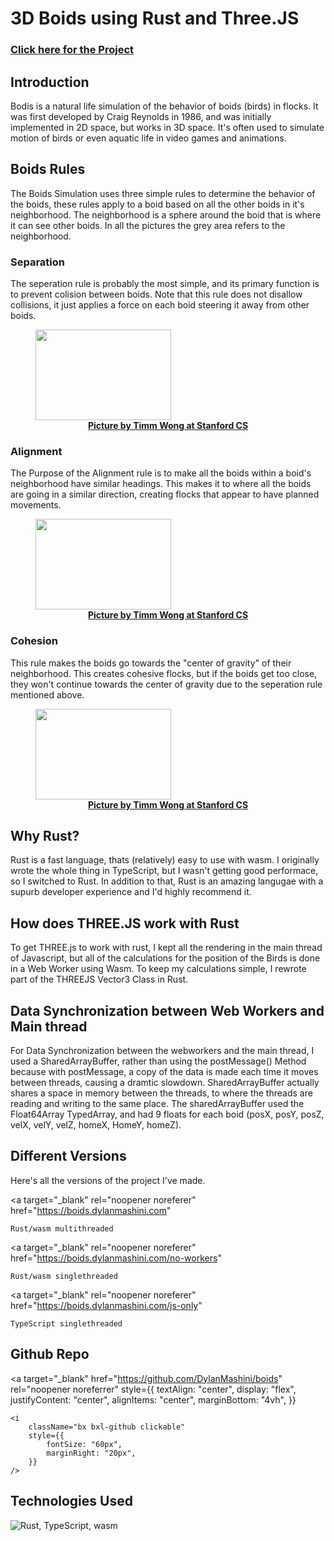 # 3D Boids using Rust and Three.JS

### [Click here for the Project](https://boids.dylanmashini.com)

## Introduction

Bodis is a natural life simulation of the behavior of boids (birds) in flocks. It was first developed by Craig Reynolds in 1986, and was initially implemented in 2D space, but works in 3D space. It's often used to simulate motion of birds or even aquatic life in video games and animations.

## Boids Rules

The Boids Simulation uses three simple rules to determine the behavior of the boids, these rules apply to a boid based on all the other boids in it's neighborhood. The neighborhood is a sphere around the boid that is where it can see other boids. In all the pictures the grey area refers to the neighborhood.

### Separation

The seperation rule is probably the most simple, and its
primary function is to prevent colision between boids. Note that this
rule does not disallow collisions, it just applies a
force on each boid steering it away from other boids.

<figure>
	<Image src="/separation.jpeg" width="217" height="145" />
	<figcaption
		align="center"
		style={{
			marginLeft: "25vw",
			marginRight: "25vw",
		}}
	>
		<b>
			<a
				href="https://cs.stanford.edu/people/eroberts/courses/soco/projects/2008-09/modeling-natural-systems/boids.html"
				target="_blank"
				rel="noopener noreferer"
			>
				Picture by Timm Wong at Stanford CS
			</a>
		</b>
	</figcaption>
</figure>

### Alignment

The Purpose of the Alignment rule is to make all the
boids within a boid's neighborhood have similar headings. This makes it to where all the boids are going in a similar direction, creating flocks that appear to have planned movements.

<figure>
	<Image src="/alignment.jpeg" width="217" height="145" />
	<figcaption
		align="center"
		style={{
			marginLeft: "25vw",
			marginRight: "25vw",
		}}
	>
		<b>
			<a
				href="https://cs.stanford.edu/people/eroberts/courses/soco/projects/2008-09/modeling-natural-systems/boids.html"
				target="_blank"
				rel="noopener noreferer"
			>
				Picture by Timm Wong at Stanford CS
			</a>
		</b>
	</figcaption>
</figure>

### Cohesion

This rule makes the boids go towards the "center of gravity" of their neighborhood. This creates cohesive flocks, but if the boids get too close, they won't continue towards the center of gravity due to the seperation rule mentioned above.

<figure>
	<Image src="/cohesion.jpeg" width="217" height="145" />
	<figcaption
		align="center"
		style={{
			marginLeft: "25vw",
			marginRight: "25vw",
		}}
	>
		<b>
			<a
				href="https://cs.stanford.edu/people/eroberts/courses/soco/projects/2008-09/modeling-natural-systems/boids.html"
				target="_blank"
				rel="noopener noreferer"
			>
				Picture by Timm Wong at Stanford CS
			</a>
		</b>
	</figcaption>
</figure>

## Why Rust?

Rust is a fast language, thats (relatively) easy to use with wasm. I originally wrote the whole thing in TypeScript, but I wasn't getting good performace, so I switched to Rust. In addition to that, Rust is an amazing langugae with a supurb developer experience and I'd highly recommend it.

## How does THREE.JS work with Rust

To get THREE.js to work with rust, I kept all the rendering in the main thread of Javascript, but all of the calculations for the position of the Birds is done in a Web Worker using Wasm. To keep my calculations simple, I rewrote part of the THREEJS Vector3 Class in Rust.

## Data Synchronization between Web Workers and Main thread

For Data Synchronization between the webworkers and the main thread, I used a SharedArrayBuffer, rather than using the postMessage() Method because with postMessage, a copy of the data is made each time it moves between threads, causing a dramtic slowdown. SharedArrayBuffer actually shares a space in memory between the threads, to where the threads are reading and writing to the same place. The sharedArrayBuffer used the Float64Array TypedArray, and had 9 floats for each boid (posX, posY, posZ, velX, velY, velZ, homeX, HomeY, homeZ).

## Different Versions

Here's all the versions of the project I've made.

<a
	target="_blank"
	rel="noopener noreferer"
	href="https://boids.dylanmashini.com"
>
	Rust/wasm multithreaded
</a>

<a
	target="_blank"
	rel="noopener noreferer"
	href="https://boids.dylanmashini.com/no-workers"
>
	Rust/wasm singlethreaded
</a>

<a
	target="_blank"
	rel="noopener noreferer"
	href="https://boids.dylanmashini.com/js-only"
>
	TypeScript singlethreaded
</a>

## Github Repo

<a
	target="_blank"
	href="https://github.com/DylanMashini/boids"
	rel="noopener noreferrer"
	style={{
		textAlign: "center",
		display: "flex",
		justifyContent: "center",
		alignItems: "center",
		marginBottom: "4vh",
	}}
>
	<i
		className="bx bxl-github clickable"
		style={{
			fontSize: "60px",
			marginRight: "20px",
		}}
	/>
</a>

## Technologies Used

<img
	alt="Rust, TypeScript, wasm"
	src="https://skillicons.dev/icons?i=rust,ts,wasm,webpack"
/>
